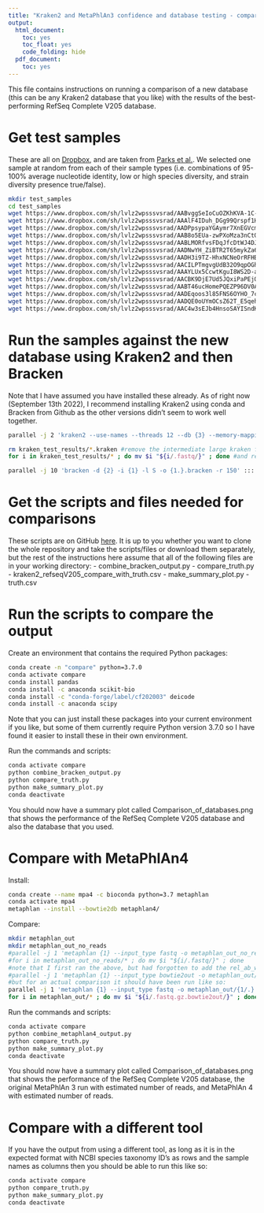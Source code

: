 ```yaml
---
title: "Kraken2 and MetaPhlAn3 confidence and database testing - compare new database"
output:
  html_document:
    toc: yes
    toc_float: yes
    code_folding: hide
  pdf_document:
    toc: yes
---
```


This file contains instructions on running a comparison of a new database (this can be any Kraken2 database that you like) with the results of the best-performing RefSeq Complete V205 database. 

# Get test samples

These are all on [Dropbox](https://www.dropbox.com/sh/lvlz2wpsssvsrad/AABoCUIJqnmyRyxSyBkouXvPa/datasets/simulated_mock_samples?dl=0&subfolder_nav_tracking=1), and are taken from [Parks et al.](https://www.frontiersin.org/articles/10.3389/fmicb.2021.643682/full). We selected one sample at random from each of their sample types (i.e. combinations of 95-100% average nucleotide identity, low or high species diversity, and strain diversity presence true/false).

```bash
mkdir test_samples
cd test_samples
wget https://www.dropbox.com/sh/lvlz2wpsssvsrad/AABvggSeIoCuOZKhKVA-1C-1a/datasets/simulated_mock_samples/ani100_cHIGH_stFalse_r0.fastq.gz?dl=1 -O ani100_cHIGH_stFalse_r0.fastq.gz
wget https://www.dropbox.com/sh/lvlz2wpsssvsrad/AAAlF4IDuh_DGg99Qrspf1Hma/datasets/simulated_mock_samples/ani95_cLOW_stTrue_r1.fastq.gz?dl=1 -O ani95_cLOW_stTrue_r1.fastq.gz
wget https://www.dropbox.com/sh/lvlz2wpsssvsrad/AADPpsypaYGAymr7XnEGVcmVa/datasets/simulated_mock_samples/ani99_cHIGH_stFalse_r7.fastq.gz?dl=1 -O ani99_cHIGH_stFalse_r7.fastq.gz
wget https://www.dropbox.com/sh/lvlz2wpsssvsrad/AAB8o5EUa-zwPXoMza3nCtQta/datasets/simulated_mock_samples/ani100_cHIGH_stTrue_r4.fastq.gz?dl=1 -O ani100_cHIGH_stTrue_r4.fastq.gz
wget https://www.dropbox.com/sh/lvlz2wpsssvsrad/AABLMORfvsFDqJfcDtWJ4DJea/datasets/simulated_mock_samples/ani97_cHIGH_stFalse_r0.fastq.gz?dl=1 -O ani97_cHIGH_stFalse_r0.fastq.gz
wget https://www.dropbox.com/sh/lvlz2wpsssvsrad/AADNwYH_ZiBTR2T65mykZa6Aa/datasets/simulated_mock_samples/ani99_cHIGH_stTrue_r1.fastq.gz?dl=1 -O ani99_cHIGH_stTrue_r1.fastq.gz
wget https://www.dropbox.com/sh/lvlz2wpsssvsrad/AADH3i9TZ-HhxNCNeOrRFHB0a/datasets/simulated_mock_samples/ani100_cLOW_stFalse_r2.fastq.gz?dl=1 -O ani100_cLOW_stFalse_r2.fastq.gz
wget https://www.dropbox.com/sh/lvlz2wpsssvsrad/AACILPTmgvgUdB32O9qpOGhWa/datasets/simulated_mock_samples/ani97_cHIGH_stTrue_r4.fastq.gz?dl=1 -O ani97_cHIGH_stTrue_r4.fastq.gz
wget https://www.dropbox.com/sh/lvlz2wpsssvsrad/AAAYLUx5CcwtKguI8WS2D-aYa/datasets/simulated_mock_samples/ani99_cLOW_stFalse_r2.fastq.gz?dl=1 -O ani99_cLOW_stFalse_r2.fastq.gz
wget https://www.dropbox.com/sh/lvlz2wpsssvsrad/AACBK9DjE7Ud5JQxiPaPEjQaa/datasets/simulated_mock_samples/ani100_cLOW_stTrue_r8.fastq.gz?dl=1 -O ani100_cLOW_stTrue_r8.fastq.gz
wget https://www.dropbox.com/sh/lvlz2wpsssvsrad/AABT46ucHomePQEZP96DV0AAa/datasets/simulated_mock_samples/ani97_cLOW_stFalse_r7.fastq.gz?dl=1 -O ani97_cLOW_stFalse_r7.fastq.gz
wget https://www.dropbox.com/sh/lvlz2wpsssvsrad/AADEqoos3l85FNS6OYHO_7cma/datasets/simulated_mock_samples/ani99_cLOW_stTrue_r6.fastq.gz?dl=1 -O ani99_cLOW_stTrue_r6.fastq.gz
wget https://www.dropbox.com/sh/lvlz2wpsssvsrad/AADQE0oUYmOCsZ62T_E5qehca/datasets/simulated_mock_samples/ani95_cLOW_stFalse_r0.fastq.gz?dl=1 -O ani95_cLOW_stFalse_r0.fastq.gz
wget https://www.dropbox.com/sh/lvlz2wpsssvsrad/AAC4w3sEJb4HnsoSAYISndKSa/datasets/simulated_mock_samples/ani97_cLOW_stTrue_r7.fastq.gz?dl=1 -O ani97_cLOW_stTrue_r7.fastq.gz
```

# Run the samples against the new database using Kraken2 and then Bracken

Note that I have assumed you have installed these already. As of right now (September 13th 2022), I recommend installing Kraken2 using conda and Bracken from Github as the other versions didn't seem to work well together.

```bash
parallel -j 2 'kraken2 --use-names --threads 12 --db {3} --memory-mapping {1} --output kraken_test_results/{1/.}.kraken --report kraken_test_results/{1/.}.{2}.kreport --confidence {2}' ::: test_samples/* ::: 0.00 0.05 0.10 0.15 0.20 0.25 0.30 0.35 0.40 0.45 0.50 0.55 0.60 0.65 0.70 0.75 0.80 0.85 0.90 0.95 1.00 ::: databases/kraken2_minikraken2_v2_8GB_201904_UPDATE # note that this is an example command, and you should modify it as necessary. Some of the other scripts assume that you have run this with more than one different confidence threshold, however you don't have to run it with this many different confidence thresholds if you don't want to.

rm kraken_test_results/*.kraken #remove the intermediate large kraken files
for i in kraken_test_results/* ; do mv $i "${i/.fastq/}" ; done #and rename the files to the expected format, assuming that they were previously gzipped still

parallel -j 10 'bracken -d {2} -i {1} -l S -o {1.}.bracken -r 150' ::: kraken_test_results/* ::: databases/kraken2_minikraken2_v2_8GB_201904_UPDATE #again, this is an example command and you should modify it as necessary
```

# Get the scripts and files needed for comparisons

These scripts are on GitHub [here](https://github.com/R-Wright-1/kraken_metaphlan_comparison/tree/main/compare_new_database). It is up to you whether you want to clone the whole repository and take the scripts/files or download them separately, but the rest of the instructions here assume that all of the following files are in your working directory:
- combine_bracken_output.py
- compare_truth.py
- kraken2_refseqV205_compare_with_truth.csv
- make_summary_plot.py
- truth.csv

# Run the scripts to compare the output

Create an environment that contains the required Python packages:
```bash
conda create -n "compare" python=3.7.0
conda activate compare
conda install pandas
conda install -c anaconda scikit-bio
conda install -c "conda-forge/label/cf202003" deicode
conda install -c anaconda scipy
```
Note that you can just install these packages into your current environment if you like, but some of them currently require Python version 3.7.0 so I have found it easier to install these in their own environment.

Run the commands and scripts:
```bash
conda activate compare
python combine_bracken_output.py
python compare_truth.py
python make_summary_plot.py
conda deactivate
```

You should now have a summary plot called Comparison_of_databases.png that shows the performance of the RefSeq Complete V205 database and also the database that you used. 

# Compare with MetaPhlAn4

Install:
```bash
conda create --name mpa4 -c bioconda python=3.7 metaphlan
conda activate mpa4
metaphlan --install --bowtie2db metaphlan4/
```

Compare:
```bash
mkdir metaphlan_out
mkdir metaphlan_out_no_reads
#parallel -j 1 'metaphlan {1} --input_type fastq -o metaphlan_out_no_reads/{1/.}.txt --bowtie2db metaphlan4/' ::: fasta_files/*
#for i in metaphlan_out_no_reads/* ; do mv $i "${i/.fastq/}" ; done
#note that I first ran the above, but had forgotten to add the rel_ab_w_read_stats option, so I reran it as follows:
#parallel -j 1 'metaphlan {1} --input_type bowtie2out -o metaphlan_out/{1/.}.txt --bowtie2db metaphlan4/ --nproc 12 -t rel_ab_w_read_stats' ::: fasta_files/*.txt
#but for an actual comparison it should have been run like so:
parallel -j 1 'metaphlan {1} --input_type fastq -o metaphlan_out/{1/.}.txt --bowtie2db metaphlan4/ --nproc 12 -t rel_ab_w_read_stats' ::: fasta_files/*.txt
for i in metaphlan_out/* ; do mv $i "${i/.fastq.gz.bowtie2out/}" ; done
```

Run the commands and scripts:
```bash
conda activate compare
python combine_metaphlan4_output.py
python compare_truth.py
python make_summary_plot.py
conda deactivate
```

You should now have a summary plot called Comparison_of_databases.png that shows the performance of the RefSeq Complete V205 database, the original MetaPhlAn 3 run with estimated number of reads, and MetaPhlAn 4 with estimated number of reads. 

# Compare with a different tool

If you have the output from using a different tool, as long as it is in the expected format with NCBI species taxonomy ID's as rows and the sample names as columns then you should be able to run this like so:
```bash
conda activate compare
python compare_truth.py
python make_summary_plot.py
conda deactivate
```

